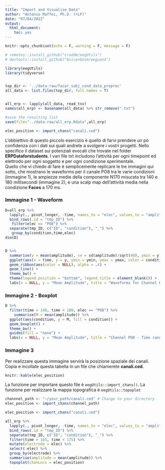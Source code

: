 ---
title: "Import and Visualize Data"
author: "Antonio Maffei, Ph.D. (+LF)"
date: "07/04/2022"
output: 
  html_document: 
    toc: yes
---

```{r setup, include=FALSE}
knitr::opts_chunk$set(echo = F, warning = F, message = F)

# remotes::install_github("craddm/eegUtils")
# devtools::install_github("bnicenboim/eeguana")

library(eegUtils)
library(tidyverse)


top_dir <- '../data-raw/facar_subj_cond_data_preproc'
all_data <- list.files(top_dir, full.names = T)


all_erp <- lapply(all_data, read_tsv)
names(all_erp) <- basename(all_data) %>% str_remove(".txt")

#save the resulting list
save(file="../data-raw/all_erp.Rdata",all_erp)

elec_position <- import_chans("canali.ced")
```

L'obbiettivo di questo piccolo esercizio è quello di farvi prendere un pò confidenza con i dati sui quali andrete a svolgere i vostri progetti. Nello specifico il dataset sui potenziali evocati che trovate nel folder **ERPDataforstudents**. I vari file txt includono l'attività per ogni timepoint ed elettrodo per ogni soggetto e per ogni condizione sperimentale.  
Quello che vi chiedo di fare è semplicemente replicare le tre immagini qui sotto, che mostrano le waveforms per il canale PO8 tra le varie condizioni (immagine 1), le ampiezze medie della componente N170 misurata tra 140 e 180 millisecondi (immagine 2), e una scalp map dell'attività media nella condizione **Faces** a 170 ms. 

### Immagine 1 - Waveform
```{r imm_1}
D=all_erp %>% 
  lapply(., pivot_longer, -time, names_to = "elec", values_to = "amplitude") %>% 
  bind_rows(.id = "tmp_ID") %>% 
   filter(elec == "PO8") %>% 
  separate(tmp_ID, c("ID", "condition"), "_") %>% 
   group_by(condition,time,elec)
dim(D)


D %>% 
  summarise(y = mean(amplitude), se = sd(amplitude)/sqrt(40), ymin = y - se, ymax = y + se) %>% 
  ggplot(aes(x = time, y = y, ymin = ymin, ymax = ymax, color = condition, fill = condition)) +
  geom_ribbon(aes(color = NULL), alpha = .4) +
  geom_line() +
  theme_bw() +
  theme(legend.position = "bottom", legend.title = element_blank()) +
  labs(x = NULL, y = "Mean Amplitude", title = "Waveforms for Channel PO8")
```

### Immagine 2 - Boxplot
```{r imm_2, echo=FALSE}
D %>% 
  filter(time > 140, time < 180, elec == "PO8") %>% 
    summarise(M = mean(amplitude)) %>% 
  ggplot(aes(condition, y = M, fill = condition)) +
  geom_boxplot() +
  theme_bw() +
  guides(fill = "none") +
  labs(x = NULL, y = "Mean Amplitude", title = "Channel PO8 - Time range 140-180 ms")

```

### Immagine 3
Per realizzare questa immagine servirà la posizione spaziale dei canali. Copia e incollate questa tabella in un file che chiamerete **canali.ced**. 

```{r print_chans, echo=F}
knitr::kable(elec_position)
```

La funzione per importare questo file è `eegUtils::import_chans()`. La funzione per realizzare la mappa topografica è `eegUtils::topoplot`

```{r import_chans, echo=T,eval=FALSE}
channnel_path <- "~/your_path/canali.ced" # Change to your directory
elec_position <- import_chans(channel_path)
```

```{r imm_3, echo=FALSE}
elec_position <- import_chans("canali.ced")

all_erp %>% 
  lapply(., pivot_longer, -time, names_to = "elec", values_to = "amplitude") %>% 
  bind_rows(.id = "tmp_ID") %>% 
  separate(tmp_ID, c("ID", "condition"), "_") %>% 
  filter(time > 165, time < 175) %>% 
  mutate(electrode = elec) %>% 
  select(-elec) %>% 
  group_by(electrode) %>%
  summarise(amplitude = mean(amplitude)) %>%
  topoplot(chanLocs = elec_position)
```


